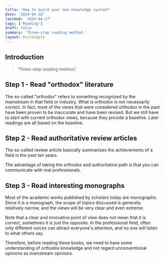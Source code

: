 ```yaml
---
title: 'How to build your own knowledge system?'
date: '2024-04-10'
lastmod: '2024-04-27'
tags: ['Reading']
draft: false
summary: 'Three-step reading method.'
layout: PostSimple
---
```


## Introduction

> 'Three-step reading method.'

<TOCInline toc={props.toc} exclude="Introduction" />

## Step 1 - Read "orthodox" literature

The so-called "orthodox" refers to something recognized by the mainstream in that field or industry. What is orthodox is not necessarily correct. In fact, most of the views that were considered orthodox in the past have been proven to be inaccurate and have been revised. But we still have to start with current orthodox views, because they provide a baseline. Later readings are all based on the baseline.

## Step 2 - Read authoritative review articles

The so-called review article basically summarizes the achievements of a field in the past ten years.

The advantage of taking the orthodox and authoritative path is that you can communicate with real professionals.

## Step 3 - Read interesting monographs

Most of the academic works published by scholars today are monographs. Since it is a monograph, the scope of topics discussed is generally relatively narrow, and the views will be very clear and even extreme.

Note that a clear and innovative point of view does not mean that it is correct, sometimes it is just the opposite. In the professional field, often only different voices can attract everyone's attention, and no one will listen to what others say.

Therefore, before reading these books, we need to have some understanding of orthodox knowledge and not regard unconventional opinions as mainstream opinions.
